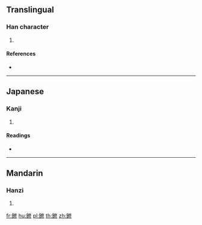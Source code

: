{{character info/new}}
==Translingual==

===Han character===
{{Han char|rn=167|rad=金|as=09|sn=17|four=87122|canj=COLH}}

# {{defn|Han|sort=金09}}

====References====
* {{Han ref|kx=1316.070|dkj=40674|dj=1816.040|hdz=64233.060|uh=9380|ud=37760|bh=EEEB|bd=61163}}

----

==Japanese==

===Kanji===
{{ja-kanji|grade=|rs=金09}}

# {{defn|lang=ja|sort=金09}}

====Readings====
* {{ja-readings|on=[[しゅう]] (shū), [[しゅ]] (shu)|kun=[[あらがね]] (aragane)|nanori=}}

----

==Mandarin==

===Hanzi===
{{cmn-hanzi|pin=[[xiū]] ([[xiu1]])|wg=hsiu<sup>1</sup>}}

# {{defn|lang=cmn|sort=金09}}

[[fr:鎀]]
[[hu:鎀]]
[[pl:鎀]]
[[th:鎀]]
[[zh:鎀]]